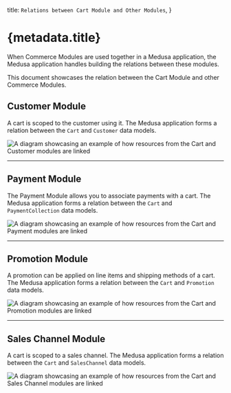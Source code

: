   title: `Relations between Cart Module and Other Modules`,
}

# {metadata.title}

When Commerce Modules are used together in a Medusa application, the Medusa application handles building the relations between these modules.

This document showcases the relation between the Cart Module and other Commerce Modules.

## Customer Module

A cart is scoped to the customer using it. The Medusa application forms a relation between the `Cart` and `Customer` data models.

![A diagram showcasing an example of how resources from the Cart and Customer modules are linked](https://res.cloudinary.com/dza7lstvk/image/upload/v1711537276/Medusa%20Resources/cart-customer_pnjvuw.jpg)

---

## Payment Module

The Payment Module allows you to associate payments with a cart. The Medusa application forms a relation between the `Cart` and `PaymentCollection` data models.

![A diagram showcasing an example of how resources from the Cart and Payment modules are linked](https://res.cloudinary.com/dza7lstvk/image/upload/v1711537849/Medusa%20Resources/cart-payment_ixziqm.jpg)

---

## Promotion Module

A promotion can be applied on line items and shipping methods of a cart. The Medusa application forms a relation between the `Cart` and `Promotion` data models.

![A diagram showcasing an example of how resources from the Cart and Promotion modules are linked](https://res.cloudinary.com/dza7lstvk/image/upload/v1711538015/Medusa%20Resources/cart-promotion_kuh9vm.jpg)

---

## Sales Channel Module

A cart is scoped to a sales channel. The Medusa application forms a relation between the `Cart` and `SalesChannel` data models.

![A diagram showcasing an example of how resources from the Cart and Sales Channel modules are linked](https://res.cloudinary.com/dza7lstvk/image/upload/v1711538159/Medusa%20Resources/cart-sales-channel_n2oi0v.jpg)
